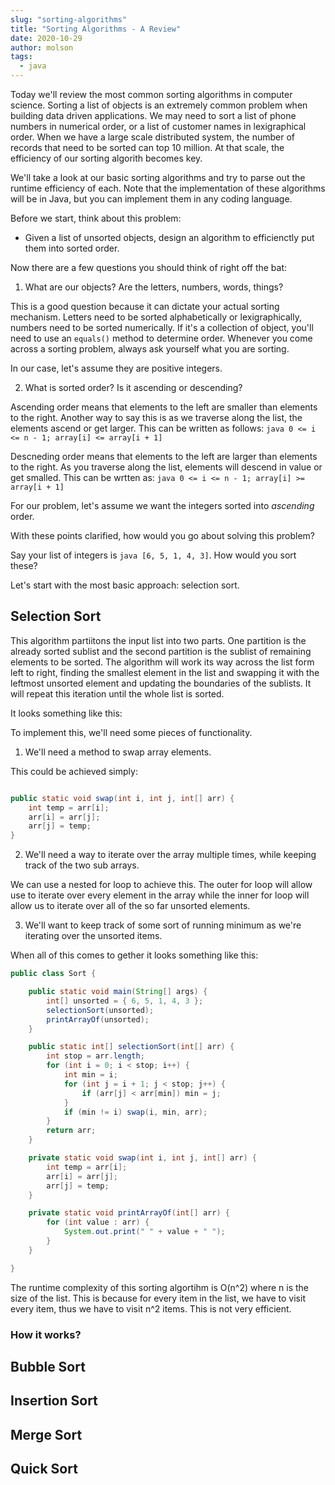 ```yaml
---
slug: "sorting-algorithms"
title: "Sorting Algorithms - A Review"
date: 2020-10-29
author: molson
tags:
  - java
---
```


Today we'll review the most common sorting algorithms in computer science. Sorting a list of objects is an extremely
common problem when building data driven applications. We may need to sort a list of phone numbers in numerical order, or
a list of customer names in lexigraphical order. When we have a large scale distributed system, the number of records
that need to be sorted can top 10 million. At that scale, the efficiency of our sorting algorith becomes key. 

We'll take a look at our basic sorting algorithms and try to parse out the runtime efficiency of each. Note that the implementation
of these algorithms will be in Java, but you can implement them in any coding language. 

Before we start, think about this problem: 
- Given a list of unsorted objects, design an algorithm to efficienctly put them into sorted order. 

Now there are a few questions you should think of right off the bat: 
1. What are our objects? Are the letters, numbers, words, things? 

This is a good question because it can dictate your actual sorting mechanism. Letters need to be sorted alphabetically or lexigraphically, 
numbers need to be sorted numerically. If it's a collection of object, you'll need to use an `equals()` method to determine order. 
Whenever you come across a sorting problem, always ask yourself what you are sorting. 

In our case, let's assume they are positive integers. 

2. What is sorted order? Is it ascending or descending? 

Ascending order means that elements to the left are smaller than elements to the right. Another way to say this is as we traverse along 
the list, the elements ascend or get larger. This can be written as follows: ```java 0 <= i <= n - 1; array[i] <= array[i + 1]```

Descneding order means that elements to the left are larger than elements to the right. As you traverse along the list, elements will descend in value
or get smalled. This can be wrtten as: ```java 0 <= i <= n - 1; array[i] >= array[i + 1]```

For our problem, let's assume we want the integers sorted into _ascending_ order. 

With these points clarified, how would you go about solving this problem? 

Say your list of integers is ```java [6, 5, 1, 4, 3]```. How would you sort these? 

Let's start with the most basic approach: selection sort. 

## Selection Sort

This algorithm partiitons the input list into two parts. One partition is the already sorted sublist and the second partition is the sublist of remaining elements to be 
sorted. The algorithm will work its way across the list form left to right, finding the smallest element in the list and swapping it with the leftmost unsorted element
and updating the boundaries of the sublists. It will repeat this iteration until the whole list is sorted. 

It looks something like this: 

To implement this, we'll need some pieces of functionality. 
1. We'll need a method to swap array elements. 

This could be achieved simply: 
```java

public static void swap(int i, int j, int[] arr) {
    int temp = arr[i];
    arr[i] = arr[j];
    arr[j] = temp;
}

```
2. We'll need a way to iterate over the array multiple times, while keeping track of the two sub arrays. 

We can use a nested for loop to achieve this. The outer for loop will allow use to iterate over every element in the array while the inner for loop will 
allow us to iterate over all of the so far unsorted elements. 

3. We'll want to keep track of some sort of running minimum as we're iterating over the unsorted items. 

When all of this comes to gether it looks something like this: 

```java
public class Sort {

    public static void main(String[] args) {
        int[] unsorted = { 6, 5, 1, 4, 3 };
        selectionSort(unsorted);
        printArrayOf(unsorted);
    }

    public static int[] selectionSort(int[] arr) {
        int stop = arr.length;
        for (int i = 0; i < stop; i++) {
            int min = i;
            for (int j = i + 1; j < stop; j++) {
                if (arr[j] < arr[min]) min = j;
            }
            if (min != i) swap(i, min, arr);
        }
        return arr;
    }

    private static void swap(int i, int j, int[] arr) {
        int temp = arr[i];
        arr[i] = arr[j];
        arr[j] = temp;
    }

    private static void printArrayOf(int[] arr) {
        for (int value : arr) {
            System.out.print(" " + value + " ");
        }
    }

}

```

The runtime complexity of this sorting algortihm is O(n^2) where n is the size of the list. This is because for every item in the list, we have to visit every item, thus we have to visit n^2 items.
This is not very efficient.  

### How it works? 

## Bubble Sort

## Insertion Sort

## Merge Sort

## Quick Sort